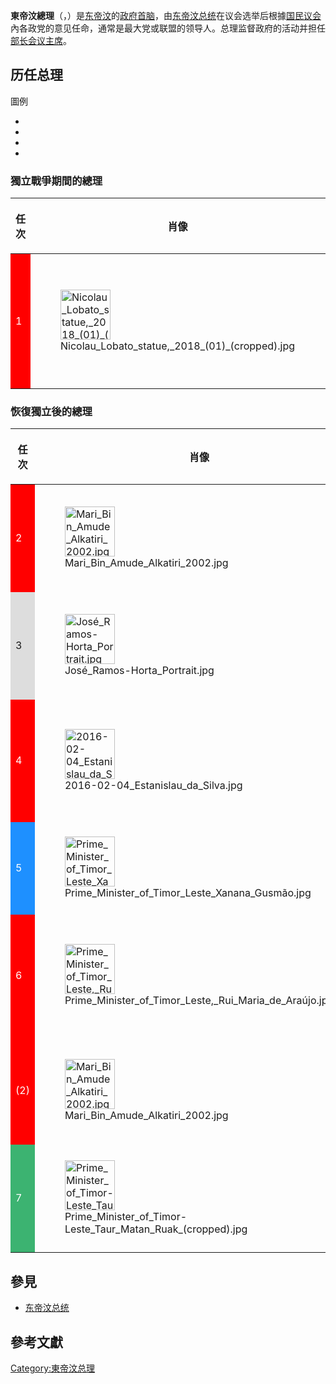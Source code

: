 {{Infobox official post
| post                     = 總理
| body                     = 東帝汶民主共和國
| native_name              = {{small|{{lang-pt|Primeiro-Ministro}}<br/>{{lang-tet|Primeiru-Ministru}}}}
| insignia                 = Coat of arms of East Timor.svg
| insigniasize             = 125px
| insigniacaption          = [[東帝汶國徽|東帝汶國徽]]
| flag                     = 
| flagsize                 = 
| flagborder               = 
| flagcaption              = 
| image                    = Prime Minister of Timor-Leste Taur Matan Ruak (cropped).jpg
| imagesize                = 200px
| alt                      = 
| incumbent                = [[陶爾·馬坦·魯阿克|陶爾·馬坦·魯阿克]]
| acting                   = 
| incumbentsince           = 2018年6月22日
| department               = 
| style                    = [[閣下|閣下]]
| type                     = 
| status                   = [[政府首腦|政府首腦]]
| abbreviation             = 
| member_of                = 
| reports_to               = 
| residence                = 
| seat                     = [[帝力|帝力]]
| nominator                = 
| appointer                = [[東帝汶總統|東帝汶總統]]
| appointer_qualified      = 
| termlength               = 5年
| termlength_qualified     = 
| constituting_instrument  = {{en-link|東帝汶憲法|Constitution of East Timor}}
| precursor                = 
| formation                = 1975年11月28日<br/>2002年5月20日
| first                    = [[尼古勞·多斯·雷斯·洛巴托|尼古勞·多斯·雷斯·洛巴托]]<br/>[[马里·阿尔卡蒂里|马里·阿尔卡蒂里]]
| last                     = 
| abolished                = 
| succession               = 
| unofficial_names         = 
| deputy                   = 
| salary                   = 年薪27,000美元<ref name="mj.gov.tl">{{cite web |title=Lei do Parlamento 14/2009: Estatuto Remuneratório dos titulares de cargos políticos |url=http://www.mj.gov.tl/jornal/?q=node/852 |date=2009-10-16 |location=Dili |publisher=Governo de Timor-Leste |accessdate=2022-04-22 |language=pt |archive-date=2022-03-17 |archive-url=https://web.archive.org/web/20220317183046/http://www.mj.gov.tl/jornal/?q=node%2F852 }}</ref>
| website                  = 
}}
'''東帝汶總理'''（{{lang-pt|Primeiro-Ministro}}，{{lang-tet|Primeiru-Ministru}}）是[[东帝汶|东帝汶]]的[[政府首脑|政府首脑]]，由[[东帝汶总统|东帝汶总统]]在议会选举后根據[[国民议会_(東帝汶)|国民议会]]內各政党的意见任命，通常是最大党或联盟的领导人。总理监督政府的活动并担任[[部长会议主席|部长会议主席]]。

== 历任总理 ==
;圖例
* {{legend|red|[[東帝汶獨立革命陣線|東帝汶獨立革命陣線]]（革陣）|border=1px solid #aaa}}
* {{legend|#1E90FF|[[東帝汶重建全國大會黨|東帝汶重建全國大會黨]]（大會黨）|border=1px solid #aaa}}
* {{legend|#3CB371|[[人民解放黨_(東帝汶)|人民解放黨]]（人解黨）|border=1px solid #aaa}}
* {{legend|#DDD|[[無黨籍|獨立人士]]|border=1px solid #aaa}}
=== 獨立戰爭期間的總理 ===
{| class="wikitable" style="text-align:center"
|-
!任次
!肖像
!width=200|姓名<br>{{small|（生卒年份）}}
!colspan=2|任期
!政治聯繫
|-
! style="background-color:red; color:white;" | 1
| [[File:Nicolau_Lobato_statue,_2018_(01)_(cropped).jpg|80px]] 
| [[尼古勞·多斯·雷斯·洛巴托|尼古勞·多斯·雷斯·洛巴托]]<br><small>（1946－1978）
| 1975年11月28日 
| 1975年12月7日
| [[東帝汶獨立革命陣線|革陣]]
|}

=== 恢復獨立後的總理 ===
{| class="wikitable" style="text-align:center"
|-
!任次
!肖像
!width=200|姓名<br>{{small|（生卒年份）}}
!colspan=2|任期
!政治聯繫
|-
! style="background-color:red; color:white;" | 2
| [[File:Mari_Bin_Amude_Alkatiri_2002.jpg|80px]] 
| [[马里·阿尔卡蒂里|马里·阿尔卡蒂里]]<br><small>（1949－）
| 2002年5月20日
| 2006年6月26日
| [[東帝汶獨立革命陣線|革陣]]
|-
! style="background-color:#DDD" | 3
| [[File:José_Ramos-Horta_Portrait.jpg|80px]] 
| [[若泽·拉莫斯·奥尔塔|若泽·拉莫斯·奥尔塔]]<br><small>（1949－）
| 2006年6月26日
| 2007年5月19日
| [[無黨籍|獨立人士]]
|-
! style="background-color:red; color:white;" | 4
| [[File:2016-02-04_Estanislau_da_Silva.jpg|80px]] 
| [[埃斯坦尼斯劳·达·西尔瓦|埃斯坦尼斯劳·达·西尔瓦]]<br><small>（1952－）
| 2007年5月19日
| 2007年8月8日
| [[東帝汶獨立革命陣線|革陣]]
|-
! style="background-color:#1E90FF; color:white;" | 5
| [[File:Prime_Minister_of_Timor_Leste_Xanana_Gusmão.jpg|80px]] 
| [[沙纳纳·古斯芒|沙纳纳·古斯芒]]<br><small>（1946－）
| 2007年8月8日
| 2015年2月16日
| [[東帝汶重建全國大會黨|大會黨]]
|-
! style="background-color:red; color:white;" | 6
| [[File:Prime_Minister_of_Timor_Leste,_Rui_Maria_de_Araújo.jpg|80px]] 
| [[魯伊·馬里亞·德·阿勞若|魯伊·馬里亞·德·阿勞若]]<br><small>（1964－）
| 2015年2月16日
| 2017年9月15日
| [[東帝汶獨立革命陣線|革陣]]
|- bgcolor=#ffe1e1
! style="background-color:red; color:white;" | (2)
| [[File:Mari_Bin_Amude_Alkatiri_2002.jpg|80px]] 
| [[马里·阿尔卡蒂里|马里·阿尔卡蒂里]]<br><small>（1949－）
| 2017年9月15日
| 2018年6月22日
| [[東帝汶獨立革命陣線|革陣]]
|- bgcolor=#FFFFFF
! style="background-color:#3CB371; color:white;" | 7
| [[File:Prime_Minister_of_Timor-Leste_Taur_Matan_Ruak_(cropped).jpg|80px]] 
| [[陶爾·馬坦·魯阿克|陶爾·馬坦·魯阿克]]<br><small>（1956－）
| 2018年6月22日
| 現任
| [[人民解放黨_(東帝汶)|人解黨]]
|}

== 參見 ==
*[[东帝汶总统|东帝汶总统]]

== 參考文獻 ==
{{Reflist}}

{{亚洲政府首脑}}

[[Category:東帝汶总理|Category:東帝汶总理]]